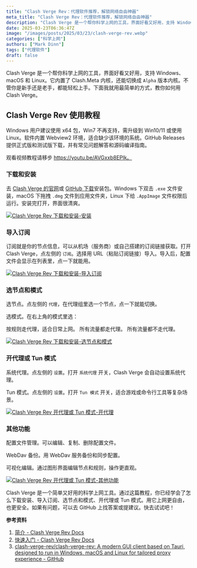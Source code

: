```yaml
---
title: "Clash Verge Rev：代理软件推荐，解锁网络自由神器"
meta_title: "Clash Verge Rev：代理软件推荐，解锁网络自由神器"
description: "Clash Verge 是一个帮你科学上网的工具，界面好看又好用，支持 Windows、macOS 和 Linux。它内置了 Clash.Meta 内核，还能切换成 `Alpha` 版本内核。不管你是新手还是老手，都能轻松上手。下面我就用最简单的方式，教你如何用 Clash Verge。"
date: 2025-03-23T06:36:47Z
image: "/images/posts/2025/03/23/clash-verge-rev.webp"
categories: ["科学上网"]
authors: ["Mark Dinn"]
tags: ["代理软件"]
draft: false
---
```


Clash Verge 是一个帮你科学上网的工具，界面好看又好用，支持 Windows、macOS 和 Linux。它内置了 Clash.Meta 内核，还能切换成 `Alpha` 版本内核。不管你是新手还是老手，都能轻松上手。下面我就用最简单的方式，教你如何用 Clash Verge。

## Clash Verge Rev 使用教程

Windows 用户建议使用 x64 包，Win7 不再支持，需升级到 Win10/11 或使用 Linux。软件内置 Webview2 环境，适合缺少该环境的系统。GitHub Releases 提供正式版和测试版下载，并有常见问题解答和源码编译指南。

<Notice type="note">观看视频教程请移步 https://youtu.be/AVGxxb8EPlk。</Notice>

### 下载和安装

去 [Clash Verge 的官网][1]或 [GitHub 下载](https://github.com/clash-verge-rev/clash-verge-rev/releases)安装包。Windows 下双击 `.exe` 文件安装，macOS 下拖拽 `.dmg` 文件到应用文件夹，Linux 下给 `.AppImage` 文件权限后运行。安装完打开，界面很清爽。

[![Clash Verge Rev 下载和安装-安装](/images/posts/2025/03/23/clash-verge-rev-an-zhuang.webp)](/images/posts/2025/03/23/clash-verge-rev-an-zhuang.webp)

### 导入订阅

订阅就是你的节点信息，可以从机场（服务商）或自己搭建的订阅链接获取。打开 Clash Verge，点左侧的 `订阅`。选择用 URL（粘贴订阅链接）导入。导入后，配置文件会显示在列表里，点一下就能用。

[![Clash Verge Rev 下载和安装-导入订阅](/images/posts/2025/03/23/clash-verge-rev-dao-ru-ding-yue.webp)](/images/posts/2025/03/23/clash-verge-rev-dao-ru-ding-yue.webp)

### 选节点和模式

选节点。点左侧的 `代理`，在代理组里选一个节点，点一下就能切换。

选模式。在右上角的模式里选：

<Tabs client:load>
<Tab name="规则">
按规则走代理，适合日常上网。
</Tab>
<Tab name="全局">
所有流量都走代理。
</Tab>
<Tab name="直连">
所有流量都不走代理。
</Tab>
</Tabs>

[![Clash Verge Rev 下载和安装-选节点和模式](/images/posts/2025/03/23/clash-verge-rev-xuan-jie-dian-he-mo-shi.webp)](/images/posts/2025/03/23/clash-verge-rev-xuan-jie-dian-he-mo-shi.webp)

### 开代理或 Tun 模式

系统代理。点左侧的 `设置`。打开 `系统代理` 开关，Clash Verge 会自动设置系统代理。

Tun 模式。点左侧的 `设置`。打开 `Tun 模式` 开关，适合游戏或命令行工具等复杂场景。

[![Clash Verge Rev 开代理或 Tun 模式-开代理](/images/posts/2025/03/23/clash-verge-rev-kai-dai-li.webp)](/images/posts/2025/03/23/clash-verge-rev-kai-dai-li.webp)

### 其他功能

配置文件管理。可以编辑、复制、删除配置文件。

WebDav 备份。用 WebDav 服务备份和同步配置。

可视化编辑。通过图形界面编辑节点和规则，操作更直观。

[![Clash Verge Rev 开代理或 Tun 模式-其他功能](/images/posts/2025/03/23/clash-verge-rev-qi-ta-gong-neng.webp)](/images/posts/2025/03/23/clash-verge-rev-qi-ta-gong-neng.webp)

Clash Verge 是一个简单又好用的科学上网工具。通过这篇教程，你已经学会了怎么下载安装、导入订阅、选节点和模式、开代理或 Tun 模式。用它上网更自由，也更安全。如果有问题，可以去 GitHub 上找答案或提建议。快去试试吧！

**参考资料**

1. [简介 - Clash Verge Rev Docs][1]
2. [快速入门 - Clash Verge Rev Docs][2]
3. [clash-verge-rev/clash-verge-rev: A modern GUI client based on Tauri, designed to run in Windows, macOS and Linux for tailored proxy experience - GitHub][3]

[1]: https://www.clashverge.dev/
[2]: https://www.clashverge.dev/guide/quickstart.html
[3]: https://github.com/clash-verge-rev/clash-verge-rev